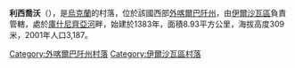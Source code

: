 {{coord|48|29|27|N|23|16|27|E|scale:100000|display=title}}

'''利西喬沃'''（{{lang-uk|Лисичово}}），是[[烏克蘭|烏克蘭]]的村落，位於該國西部[[外喀爾巴阡州|外喀爾巴阡州]]，由[[伊爾沙瓦區|伊爾沙瓦區]]負責管轄，處於[[庫什尼齊亞河|庫什尼齊亞河]]畔，始建於1383年，面積8.93平方公里，海拔高度309米，2001年人口3,187。

{{DEFAULTSORT:Лисичово}}

[[Category:外喀爾巴阡州村落|Category:外喀爾巴阡州村落]]
[[Category:伊爾沙瓦區村落|Category:伊爾沙瓦區村落]]


{{Zakarpattia-geo-stub}}